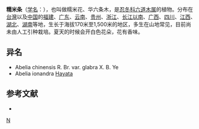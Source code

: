 {{Speciesbox 
| genus = Abelia
| species = chinensis
| authority = R. Br.
}}
'''糯米条'''（[[学名|学名]]：{{lang|la|''Abelia chinensis''}}），也叫做糯米花、华六条木，是[[忍冬科|忍冬科]][[六道木属|六道木属]]的植物。分布在[[台灣|台灣]]以及[[中国|中国]]的[[福建|福建]]、[[广东|广东]]、[[云南|云南]]、[[贵州|贵州]]、[[浙江|浙江]]、[[长江以南|长江以南]]、[[广西|广西]]、[[四川|四川]]、[[江西|江西]]、[[湖北|湖北]]、[[湖南|湖南]]等地，生长于海拔170米至1,500米的地区，多生在山地常见，目前尚未由人工引种栽培。夏天的时候会开白色花朵，花有香味。

== 异名 ==
* Abelia chinensis R. Br. var. glabra X. B. Ye
* Abelia ionandra [[早田文藏|Hayata]]

== 参考文献 ==
<div class="references-small">
* {{cite web| url =http://www.bioinfo.cn/db05/KmzwSpecies.php?action=view&id=2861| title =糯米条| work =《中国高等植物数据库全库》| publisher =中国科学院微生物研究所| author =昆明植物研究所| accessdate =2009-02-24| deadurl =yes| archiveurl =https://web.archive.org/web/20160305021825/http://www.bioinfo.cn/db05/KmzwSpecies.php?action=view&id=2861| archivedate =2016-03-05}}
</div>
{{Taxonbar|from=Q160081}}

[[Category:六道木属|N]]


{{植物小作品}}